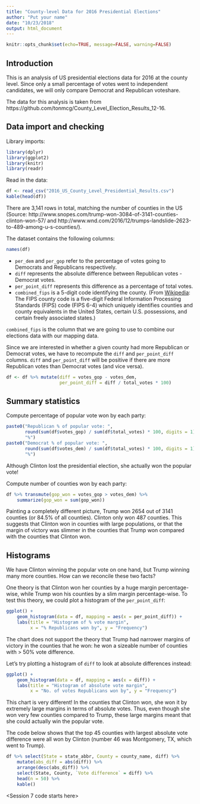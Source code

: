 ```yaml
---
title: "County-level Data for 2016 Presidential Elections"
author: "Put your name"
date: "10/23/2018"
output: html_document
---
```


```r
knitr::opts_chunk$set(echo=TRUE, message=FALSE, warning=FALSE)
```

## Introduction

This is an analysis of US presidential elections data for 2016 at the county level. Since only a small percentage of votes went to independent candidates, we will only compare Democrat and Republican voteshare.

The data for this analysis is taken from https://github.com/tonmcg/County_Level_Election_Results_12-16.

## Data import and checking

Library imports:
```r
library(dplyr)
library(ggplot2)
library(knitr)
library(readr)
```

Read in the data:

```r
df <- read_csv("2016_US_County_Level_Presidential_Results.csv")
kable(head(df))
```

There are 3,141 rows in total, matching the number of counties in the US (Source: http://www.snopes.com/trump-won-3084-of-3141-counties-clinton-won-57/ and http://www.wnd.com/2016/12/trumps-landslide-2623-to-489-among-u-s-counties/).

The dataset contains the following columns:
```r
names(df)
```

- `per_dem` and `per_gop` refer to the percentage of votes going to Democrats and Republicans respectively.
- `diff` represents the absolute difference between Republican votes - Democrat votes.
- `per_point_diff` represents this difference as a percentage of total votes.
- `combined_fips` is a 5-digit code identifying the county. (From [Wikipedia](https://en.wikipedia.org/wiki/FIPS_county_code): The FIPS county code is a five-digit Federal Information Processing Standards (FIPS) code (FIPS 6-4) which uniquely identifies counties and county equivalents in the United States, certain U.S. possessions, and certain freely associated states.)

`combined_fips` is the column that we are going to use to combine our elections data with our mapping data.  

Since we are interested in whether a given county had more Republican or Democrat votes, we have to recompute the `diff` and `per_point_diff` columns. `diff` and `per_point_diff` will be positive if there are more Republican votes than Democrat votes (and vice versa).

```r
df <- df %>% mutate(diff = votes_gop - votes_dem,
                    per_point_diff = diff / total_votes * 100)
```

## Summary statistics

Compute percentage of popular vote won by each party:
```r
paste0("Republican % of popular vote: ", 
       round(sum(df$votes_gop) / sum(df$total_votes) * 100, digits = 1),
       "%")
paste0("Democrat % of popular vote: ", 
       round(sum(df$votes_dem) / sum(df$total_votes) * 100, digits = 1),
       "%")
```

Although Clinton lost the presidential election, she actually won the popular vote!  

Compute number of counties won by each party:
```r
df %>% transmute(gop_won = votes_gop > votes_dem) %>%
    summarize(gop_won = sum(gop_won))
```

Painting a completely different picture, Trump won 2654 out of 3141 counties (or 84.5% of all counties). Clinton only won 487 counties. This suggests that Clinton won in counties with large populations, or that the margin of victory was slimmer in the counties that Trump won compared with the counties that Clinton won.

## Histograms

We have Clinton winning the popular vote on one hand, but Trump winning many more counties. How can we reconcile these two facts?

One theory is that Clinton won her counties by a huge margin percentage-wise, while Trump won his counties by a slim margin percentage-wise. To test this theory, we could plot a histogram of the `per_point_diff`:
```r
ggplot() +
    geom_histogram(data = df, mapping = aes(x = per_point_diff)) + 
    labs(title = "Histogram of % vote margin", 
         x = "% Republicans won by", y = "Frequency")
```

The chart does not support the theory that Trump had narrower margins of victory in the counties that he won: he won a sizeable number of counties with > 50% vote difference.

Let's try plotting a histogram of `diff` to look at absolute differences instead:
```r
ggplot() +
    geom_histogram(data = df, mapping = aes(x = diff)) + 
    labs(title = "Histogram of absolute vote margin", 
         x = "No. of votes Republicans won by", y = "Frequency")
```

This chart is very different! In the counties that Clinton won, she won it by extremely large margins in terms of absolute votes. Thus, even though she won very few counties compared to Trump, these large margins meant that she could actually win the popular vote.

The code below shows that the top 45 counties with largest absolute vote difference were all won by Clinton (number 46 was Montgomery, TX, which went to Trump).

```r
df %>% select(State = state_abbr, County = county_name, diff) %>%
    mutate(abs_diff = abs(diff)) %>%
    arrange(desc(abs_diff)) %>%
    select(State, County, `Vote difference` = diff) %>%
    head(n = 50) %>%
    kable()
```

<Session 7 code starts here>